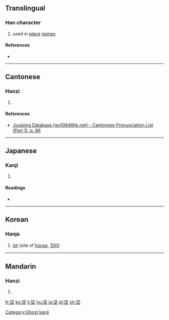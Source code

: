 ==Translingual==

===Han character===
{{Han char|rn=32|rad=土|as=05|sn=8|four=|canj=人心土 (OPG)|ids=⿱[[代]][[土]]}}

# used in [[place]] [[name]]s

====References====
* {{Han ref|kx=0227.271|dj=0463.150|hdz=10433.010|uh=5788|ud=22408}}

----

==Cantonese==

===Hanzi===
{{yue-hanzi|jyut=[[doi6]]|y=doi6}}

# {{defn|lang=yue|sort=土05}}

====References====
* [http://www.iso10646hk.net/jp/document/download.jsp Jyutping Database (iso10646hk.net) - Cantonese Pronunciation List (Part 1), p. 86]

----

==Japanese==

===Kanji===
{{ja-kanji|grade=|rs=土05}}

# {{defn|lang=ja|sort=土05}}

====Readings====
* {{ja-readings|on=[[たい]] (tai)|kun=[[ぬた]] (nuta), [[ぬま]] (numa)}}

----

==Korean==

===Hanja===
{{ko-hanja|hangeul=대|rv=dae|mr=tae}}

# [[lot]] (site of [[house]], [[집터]])

----

==Mandarin==

===Hanzi===
{{cmn-hanzi|pin=[[dài]] ([[dai4]])|wg=tai<sup>4</sup>}}

# {{defn|lang=cmn|sort=土05}}

[[Category:Ghost kanji]]

[[fr:垈]]
[[ko:垈]]
[[li:垈]]
[[hu:垈]]
[[ja:垈]]
[[pl:垈]]
[[zh:垈]]